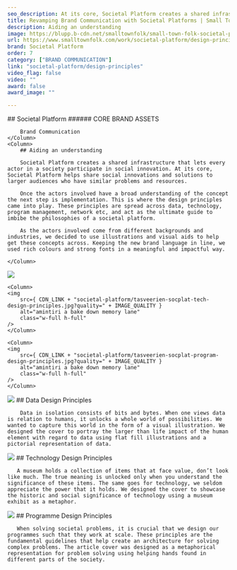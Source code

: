 ```yaml
---
seo_description: At its core, Societal Platform creates a shared infrastructure that lets every actor in a society participate in social innovation. Their principles act as the ultimate guide to imbibe the philosophies of a societal platform.
title: Revamping Brand Communication with Societal Platforms | Small Town Folk — Small Town Folk
description: Aiding an understanding 
image: https://blupp.b-cdn.net/smalltownfolk/small-town-folk-societal-platform-design-principles-desktop.png?quality=80
url: https://www.smalltownfolk.com/work/societal-platform/design-principles
brand: Societal Platform   
order: 7
category: ["BRAND COMMUNICATION"]
link: "societal-platform/design-principles"
video_flag: false
video: ""
award: false
award_image: ""

---
```


<Column2>
    <Column>
        ## Societal Platform
        ###### CORE BRAND ASSETS

        Brand Communication
    </Column>
    <Column>
        ## Aiding an understanding 
        
        Societal Platform creates a shared infrastructure that lets every actor in a society participate in social innovation. At its core, Societal Platform helps share social innovations and solutions to larger audiences who have similar problems and resources. 

        Once the actors involved have a broad understanding of the concept the next step is implementation. This is where the design principles came into play. These principles are spread across data, technology, program management, network etc, and act as the ultimate guide to imbibe the philosophies of a societal platform. 

        As the actors involved come from different backgrounds and industries, we decided to use illustrations and visual aids to help get these concepts across. Keeping the new brand language in line, we used rich colours and strong fonts in a meaningful and impactful way. 

    </Column>
</Column2>

<Column3>
    <Column>
    <img
        src={ CDN_LINK + "societal-platform/tasveerien-socplat-data-design-principles.jpg?quality=" + IMAGE_QUALITY }
        alt="amintiri a bake down memory lane"
        class="w-full h-full"
    />
    </Column>

    <Column>
    <img
        src={ CDN_LINK + "societal-platform/tasveerien-socplat-tech-design-principles.jpg?quality=" + IMAGE_QUALITY }
        alt="amintiri a bake down memory lane"
        class="w-full h-full"
    />
    </Column>

    <Column>
    <img
        src={ CDN_LINK + "societal-platform/tasveerien-socplat-program-design-principles.jpg?quality=" + IMAGE_QUALITY }
        alt="amintiri a bake down memory lane"
        class="w-full h-full"
    />
    </Column>
</Column3>

<Column>
    <img
        src={ CDN_LINK + "societal-platform/tasveerien-socplat-data-design-principles-desktop.jpg?quality=" + IMAGE_QUALITY }
        alt="amintiri a bake down memory lane"
        class="w-full h-full"
    />
</Column>

<Column>
        ## Data Design Principles
        
        Data in isolation consists of bits and bytes. When one views data is relation to humans, it unlocks a whole world of possibilities. We wanted to capture this world in the form of a visual illustration. We designed the cover to portray the larger than life impact of the human element with regard to data using flat fill illustrations and a pictorial representation of data.  
</Column>

<Column>
    <img
        src={ CDN_LINK + "societal-platform/tasveerien-socplat-tech-design-principles-desktop.jpg?quality=" + IMAGE_QUALITY }
        alt="amintiri a bake down memory lane"
        class="w-full h-full"
    />
</Column>

<Column>
        ## Technology Design Principles 
        
       A museum holds a collection of items that at face value, don’t look like much. The true meaning is unlocked only when you understand the significance of these items. The same goes for technology, we seldom appreciate the power that it holds. We designed the cover to showcase the historic and social significance of technology using a museum exhibit as a metaphor. 
</Column>

<Column>
    <img
        src={ CDN_LINK + "societal-platform/tasveerien-socplat-program-design-principles-desktop.jpg?quality=" + IMAGE_QUALITY }
        alt="amintiri a bake down memory lane"
        class="w-full h-full"
    />
</Column>

<Column>
        ## Programme Design Principles
        
       When solving societal problems, it is crucial that we design our programmes such that they work at scale. These principles are the fundamental guidelines that help create an architecture for solving complex problems. The article cover was designed as a metaphorical representation for problem solving using helping hands found in different parts of the society.
</Column>

